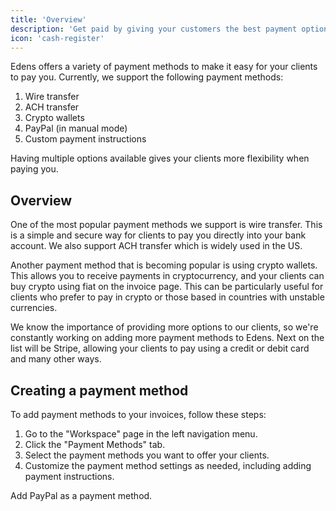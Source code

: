 ```yaml
---
title: 'Overview'
description: 'Get paid by giving your customers the best payment options'
icon: 'cash-register'
---
```


Edens offers a variety of payment methods to make it easy for your clients to pay you. Currently, we support the following payment methods:

1. Wire transfer
2. ACH transfer
3. Crypto wallets
4. PayPal (in manual mode)
5. Custom payment instructions

<Tip>Having multiple options available gives your clients more flexibility when paying you.</Tip>

## Overview

One of the most popular payment methods we support is wire transfer.
This is a simple and secure way for clients to pay you directly into your bank account.
We also support ACH transfer which is widely used in the US.

Another payment method that is becoming popular is using crypto wallets. This allows you to receive payments in cryptocurrency, and your clients can buy crypto using fiat on the invoice page.
This can be particularly useful for clients who prefer to pay in crypto or those based in countries with unstable currencies.

We know the importance of providing more options to our clients, so we're constantly working on adding more payment methods to Edens.
Next on the list will be Stripe, allowing your clients to pay using a credit or debit card and many other ways.

## Creating a payment method

To add payment methods to your invoices, follow these steps:

1. Go to the "Workspace" page in the left navigation menu.
2. Click the "Payment Methods" tab.
3. Select the payment methods you want to offer your clients.
4. Customize the payment method settings as needed, including adding payment instructions.

<Card title="PayPal" color="#253b80" icon="paypal" href="/billing/payment-methods/paypal">
  Add PayPal as a payment method.
</Card>